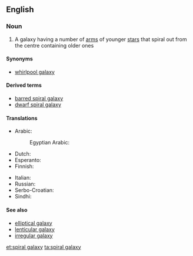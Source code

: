 ==English==
{{wikipedia}}

===Noun===
{{en-noun|head=[[spiral]] [[galaxy]]|spiral galaxies}}

# {{context|galaxy|lang=en}} A galaxy having a number of [[arm]]s of younger [[star]]s that spiral out from the centre containing older ones

====Synonyms====
* [[whirlpool galaxy]]

====Derived terms====
* [[barred spiral galaxy]]
* [[dwarf spiral galaxy]]

====Translations====
{{trans-top|spiral galaxy}}
* Arabic: {{t|ar|مجرة حلزونية|f|tr=majara ḥalazuuniya|sc=Arab}}
*: Egyptian Arabic: {{t|arz|مجرة حلزونية|f|tr=magarra ḥalazuuniya|sc=Arab}}
* Dutch: {{t|nl|spiraalstelsel|n}}
* Esperanto: {{t|eo|spirala galaksio}}
* Finnish: {{t+|fi|kierteisgalaksi}}
{{trans-mid}}
* Italian: {{t|it|galassia spirale|f}}
* Russian: {{t|ru|спиральная галактика|f|tr=spirál'naja galáktika}}
* Serbo-Croatian: {{t|sh|спирална галаксија|f|tr=spiralna galaksija|sc=Cyrl}}
* Sindhi: {{t|sd|گھنڊيدار ڪهڪشان|f|sc=sd-Arab}}
{{trans-bottom}}

====See also====
* [[elliptical galaxy]]
* [[lenticular galaxy]]
* [[irregular galaxy]]

[[et:spiral galaxy]]
[[ta:spiral galaxy]]